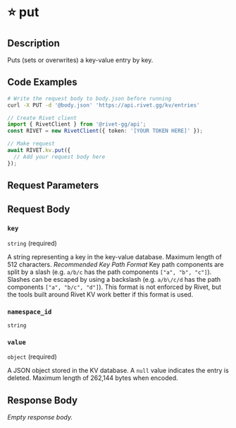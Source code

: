 

# ⭐️ put

<ExperimentalFeature />

## Description

Puts (sets or overwrites) a key-value entry by key.


## Code Examples

<CodeGroup title='Request' tag='PUT' label='https://api.rivet.gg/kv/entries'>

```bash {{ "title": "cURL" }}
# Write the request body to body.json before running
curl -X PUT -d '@body.json' 'https://api.rivet.gg/kv/entries'
```

```ts
// Create Rivet client
import { RivetClient } from '@rivet-gg/api';
const RIVET = new RivetClient({ token: '[YOUR TOKEN HERE]' });

// Make request
await RIVET.kv.put({
  // Add your request body here
});
```

</CodeGroup>


## Request Parameters


## Request Body

### `key`

`string` (required)

A string representing a key in the key-value database.
Maximum length of 512 characters.
_Recommended Key Path Format_
Key path components are split by a slash (e.g. `a/b/c` has the path components `["a", "b", "c"]`). Slashes can be escaped by using a backslash (e.g. `a/b\/c/d` has the path components `["a", "b/c", "d"]`).
This format is not enforced by Rivet, but the tools built around Rivet KV work better if this format is used.

### `namespace_id`

`string`

### `value`

`object` (required)

A JSON object stored in the KV database.
A `null` value indicates the entry is deleted.
Maximum length of 262,144 bytes when encoded.




## Response Body

_Empty response body._
